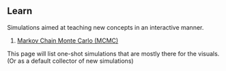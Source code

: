 ## Learn 
Simulations aimed at teaching new concepts in an interactive manner.
 
1. [Markov Chain Monte Carlo (MCMC)](./explore/MCMC.qmd)

This page will list one-shot simulations that are mostly there for the visuals. (Or as a default collector of new simulations)
